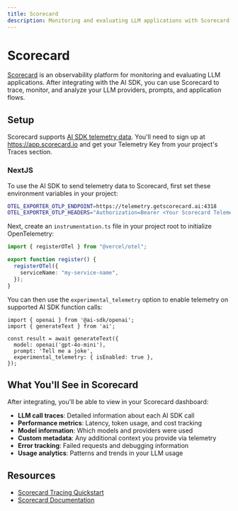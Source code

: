```yaml
---
title: Scorecard
description: Monitoring and evaluating LLM applications with Scorecard
---
```


# Scorecard

[Scorecard](https://www.scorecard.io/) is an observability platform for monitoring and evaluating LLM applications.
After integrating with the AI SDK, you can use Scorecard to trace, monitor, and analyze your LLM providers, prompts, and application flows.

## Setup

Scorecard supports [AI SDK telemetry data](/docs/ai-sdk-core/telemetry).
You'll need to sign up at https://app.scorecard.io and get your Telemetry Key from your project's Traces section.

### NextJS

To use the AI SDK to send telemetry data to Scorecard, first set these environment variables in your project:

```bash
OTEL_EXPORTER_OTLP_ENDPOINT=https://telemetry.getscorecard.ai:4318
OTEL_EXPORTER_OTLP_HEADERS="Authorization=Bearer <Your Scorecard Telemetry Key>"
```

Next, create an `instrumentation.ts` file in your project root to initialize OpenTelemetry:

```typescript
import { registerOTel } from "@vercel/otel";

export function register() {
  registerOTel({
    serviceName: "my-service-name",
  });
}
```

You can then use the `experimental_telemetry` option to enable telemetry on supported AI SDK function calls:

```typescript"
import { openai } from '@ai-sdk/openai';
import { generateText } from 'ai';

const result = await generateText({
  model: openai('gpt-4o-mini'),
  prompt: 'Tell me a joke',
  experimental_telemetry: { isEnabled: true },
});
```

## What You'll See in Scorecard

After integrating, you'll be able to view in your Scorecard dashboard:

- **LLM call traces**: Detailed information about each AI SDK call
- **Performance metrics**: Latency, token usage, and cost tracking
- **Model information**: Which models and providers were used
- **Custom metadata**: Any additional context you provide via telemetry
- **Error tracking**: Failed requests and debugging information
- **Usage analytics**: Patterns and trends in your LLM usage

## Resources

- [Scorecard Tracing Quickstart](https://docs.scorecard.io/intro/tracing-quickstart)
- [Scorecard Documentation](https://docs.scorecard.io/)